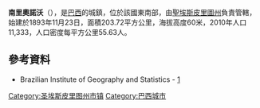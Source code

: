 {{coord|20|51|46|S|40|56|09|W|scale:30000|display=title}}

'''南里奧諾沃'''（{{lang-pt|Rio Novo do Sul}}），是[[巴西|巴西]]的城鎮，位於該國東南部，由[[聖埃斯皮里圖州|聖埃斯皮里圖州]]負責管轄，始建於1893年11月23日，面積203.72平方公里，海拔高度60米，2010年人口11,333，人口密度每平方公里55.63人。

==參考資料==
*Brazilian Institute of Geography and Statistics - [https://web.archive.org/web/20080611095922/http://www.ibge.gov.br/cidadesat/default.php]

{{Brazil-geo-stub}}
{{聖埃斯皮里圖州市鎮}}
[[Category:圣埃斯皮里图州市镇|Category:圣埃斯皮里图州市镇]]
[[Category:巴西城市|Category:巴西城市]]
